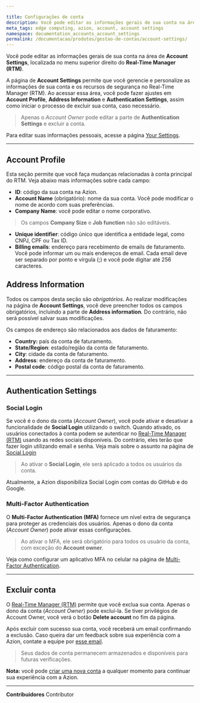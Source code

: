 ```yaml
---

title: Configurações de conta
description: Você pode editar as informações gerais de sua conta na área de Account Settings, localizada no menu superior direito do Real-Time Manager (RTM).
meta_tags: edge computing, azion, account, account settings
namespace: documentation_accounts_account_settings
permalink: /documentacao/produtos/gestao-de-contas/account-settings/
---
```


Você pode editar as informações gerais de sua conta na área de **Account Settings**, localizada no menu superior direito do **Real-Time Manager (RTM)**.

A página de **Account Settings** permite que você gerencie e personalize as informações de sua conta e os recursos de segurança no Real-Time Manager (RTM). Ao acessar essa área, você pode fazer ajustes em **Account Profile**, **Address Information** e **Authentication Settings**, assim como iniciar o processo de excluir sua conta, caso necessário.

> Apenas o *Account Owner* pode editar a parte de **Authentication Settings** e excluir a conta.

Para editar suas informações pessoais, acesse a página [Your Settings](pt-br/documentacao/produtos/gestao-de-contas/your-settings/).

---

## Account Profile

Esta seção permite que você faça mudanças relacionadas à conta principal do RTM. Veja abaixo mais informações sobre cada campo:

- **ID**: código da sua conta na Azion.
- **Account Name** (obrigatório): nome da sua conta. Você pode modificar o nome de acordo com suas preferências.
- **Company Name**: você pode editar o nome corporativo.

> Os campos **Company Size** e **Job function** não são editáveis.

- **Unique identifier**: código único que identifica a entidade legal, como CNPJ, CPF ou Tax ID.
- **Billing emails**: endereço para recebimento de emails de faturamento. Você pode informar um ou mais endereços de email. Cada email deve ser separado por ponto e vírgula (;) e você pode digitar até 256 caracteres.

## Address Information

Todos os campos desta seção são *obrigatórios*. Ao realizar modificações na página de **Account Settings**, você deve preencher todos os campos obrigatórios, incluindo a parte de **Address information**. Do contrário, não será possível salvar suas modificações.

Os campos de endereço são relacionados aos dados de faturamento:

- **Country:** país da conta de faturamento.
- **State/Region**: estado/região da conta de faturamento.
- **City**: cidade da conta de faturamento.
- **Address**: endereço da conta de faturamento.
- **Postal code**: código postal da conta de faturamento.

---

## Authentication Settings

### Social Login

Se você é o dono da conta (*Account Owner*), você pode ativar e desativar a funcionalidade de **Social Login** utilizando o switch. Quando ativado, os usuários conectados à conta podem se autenticar no [Real-Time Manager (RTM)](https://manager.azion.com/) usando as redes sociais disponíveis. Do contrário, eles terão que fazer login utilizando email e senha. Veja mais sobre o assunto na página de [Social Login](/pt-br/documentacao/produtos/gestao-de-contas/social-login/)

> Ao ativar o **Social Login**, ele será aplicado a todos os usuários da conta.

Atualmente, a Azion disponibiliza Social Login com contas do GitHub e do Google.

### Multi-Factor Authentication

O **Multi-Factor Authentication (MFA)** fornece um nível extra de segurança para proteger as credenciais dos usuários. Apenas o dono da conta (*Account Owner*) pode ativar essas configurações.

> Ao ativar o MFA, ele será obrigatório para todos os usuário da conta, com exceção do **Account owner**.

Veja como configurar um aplicativo MFA no celular na página de [Multi-Factor Authentication](/pt-br/documentacao/produtos/gestao-de-contas/multi-factor-authentication/).

---

## Excluir conta

O [Real-Time Manager (RTM)](https://manager.azion.com/) permite que você exclua sua conta. Apenas o dono da conta (*Account Owner*) pode excluí-la. Se tiver privilégios de Account Owner, você verá o botão **Delete account** no fim da página.

Após excluir com sucesso sua conta, você receberá um email confirmando a exclusão. Caso queira dar um feedback sobre sua experiência com a Azion, contate a equipe por [esse email](mailto:feedback@azion.com).

> Seus dados de conta permanecem armazenados e disponíveis para futuras verificações.

**Nota:** você pode [criar uma nova conta](/pt-br/documentacao/produtos/gestao-de-contas/criar-conta/) a qualquer momento para continuar sua experiência com a Azion.





---


**Contribuidores** <ContributorList>Contributor</ContributorList>
